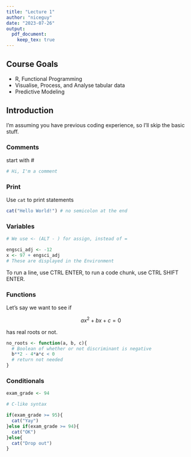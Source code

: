 ```yaml
---
title: "Lecture 1"
author: "niceguy"
date: "2023-07-26"
output:
  pdf_document:
    keep_tex: true
---
```


## Course Goals

- R, Functional Programming
- Visualise, Process, and Analyse tabular data
- Predictive Modeling

## Introduction

I'm assuming you have previous coding experience, so I'll skip the basic stuff.

### Comments

start with \#

```r
# Hi, I'm a comment
```

### Print

Use `cat` to print statements
```r
cat("Hello World!") # no semicolon at the end
```

### Variables

```r
# We use <- (ALT - ) for assign, instead of =

engsci_adj <- -12
x <- 97 + engsci_adj
# These are displayed in the Environment
```

To run a line, use CTRL ENTER, to run a code chunk, use CTRL SHIFT ENTER.

### Functions

Let's say we want to see if

$$ax^2+bx+c=0$$

has real roots or not.

```r
no_roots <- function(a, b, c){
  # Boolean of whether or not discriminant is negative
  b**2 - 4*a*c < 0
  # return not needed
}
```

### Conditionals

```r
exam_grade <- 94

# C-like syntax

if(exam_grade >= 95){
  cat("Yay")
}else if(exam_grade >= 94){
  cat("OK")
}else{
  cat("Drop out")
}
```

